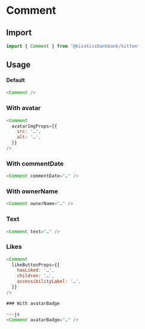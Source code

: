 
<Meta title="Comments/Comment" component={Comment} />

# Comment

## Import

```js
import { Comment } from '@kisskissbankbank/kitten'
```

## Usage

<Canvas>
  <Story name="Comment" story={stories.Default} />
</Canvas>

#### Default

```js
<Comment />
```

### With avatar

```js
<Comment
  avatarImgProps={{
    src: '…',
    alt: '…',
  }}
/>
```

### With commentDate

```js
<Comment commentDate="…" />
```

### With ownerName

```js
<Comment ownerName="…" />
```

### Text

```js
<Comment text="…" />
```

### Likes

```js
<Comment
  likeButtonProps={{
    hasLiked: '…',
    children: '…',
    accessibilityLabel: '…',
  }}
/>

### With avatarBadge

~~~js
<Comment avatarBadge="…" />
```
